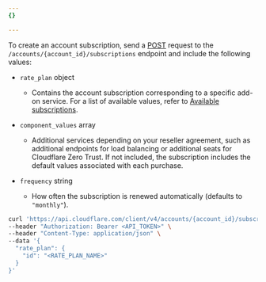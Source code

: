 ```yaml
---
{}

---
```




To create an account subscription, send a [POST](/api/resources/accounts/subresources/subscriptions/methods/create/) request to the `/accounts/{account_id}/subscriptions` endpoint and include the following values:

* `rate_plan` object

  * Contains the account subscription corresponding to a specific add-on service. For a list of available values, refer to [Available subscriptions](/tenant/reference/subscriptions/).

* `component_values` array

  * Additional services depending on your reseller agreement, such as additional endpoints for load balancing or additional seats for Cloudflare Zero Trust. If not included, the subscription includes the default values associated with each purchase.

* `frequency` string

  * How often the subscription is renewed automatically (defaults to `"monthly"`).



```bash title="Request"
curl 'https://api.cloudflare.com/client/v4/accounts/{account_id}/subscriptions' \
--header "Authorization: Bearer <API_TOKEN>" \
--header "Content-Type: application/json" \
--data '{
  "rate_plan": {
    "id": "<RATE_PLAN_NAME>"
  }
}'
```

